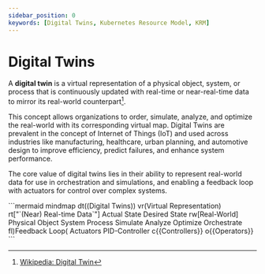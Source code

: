 ```yaml
---
sidebar_position: 0
keywords: [Digital Twins, Kubernetes Resource Model, KRM]
---
```


# Digital Twins

A **digital twin** is a virtual representation of a physical object, system, or process that is continuously updated with real-time or near-real-time data to mirror its real-world counterpart[^1].

This concept allows organizations to order, simulate, analyze, and optimize the real-world with its corresponding virtual map. Digital Twins are prevalent in the concept of Internet of Things (IoT) and used across industries like manufacturing, healthcare, urban planning, and automotive design to improve efficiency, predict failures, and enhance system performance.

The core value of digital twins lies in their ability to represent real-world data for use in orchestration and simulations, and enabling a feedback loop with actuators for control over complex systems.

<ApeiroImage>
```mermaid
mindmap
  dt((Digital Twins))
    vr(Virtual Representation)
      rt["`(Near) Real-time Data`"]
      Actual State
      Desired State
    rw[Real-World]
      Physical Object
      System
      Process
    Simulate
      Analyze
      Optimize
      Orchestrate
    fl)Feedback Loop(
      Actuators
        PID-Controller
      c{{Controllers}}
        o{{Operators}}
```
</ApeiroImage>

[^1]: [Wikipedia: Digital Twin](https://en.wikipedia.org/wiki/Digital_twin)